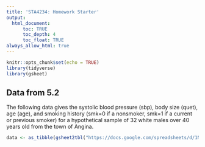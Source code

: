 ```yaml
---
title: 'STA4234: Homework Starter'
output: 
  html_document:
      toc: TRUE
      toc_depth: 4
      toc_float: TRUE
always_allow_html: true
---
```


```r
knitr::opts_chunk$set(echo = TRUE)
library(tidyverse)
library(gsheet)
```

## Data from 5.2

The following data gives the systolic blood pressure (sbp), body size (quet), age (age), and smoking history (smk=0 if a nonsmoker, smk=1 if a current or previous smoker) for a hypothetical sample of 32 white males over 40 years old from the town of Angina.

```r
data <- as_tibble(gsheet2tbl("https://docs.google.com/spreadsheets/d/1Nvns8qzuhvjG-k_zkDj1FMiV3UE2eZgXeee7i0HDPSs/edit#gid=0")
```
